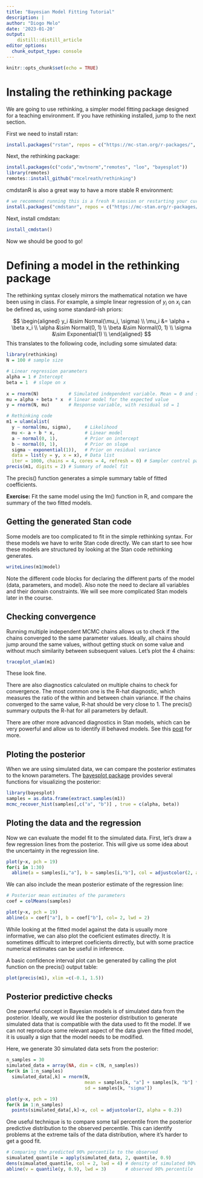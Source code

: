 ```yaml
---
title: "Bayesian Model Fitting Tutorial"
description: |
author: "Diogo Melo"
date: '2023-01-20'
output: 
    distill::distill_article
editor_options: 
  chunk_output_type: console
---
```


```r
knitr::opts_chunk$set(echo = TRUE)
```

# Instaling the rethinking package

We are going to use rethinking, a simpler model fitting package designed for a teaching environment. If you have rethinking installed, jump to the next section.

First we need to install rstan:

```r
install.packages("rstan", repos = c("https://mc-stan.org/r-packages/", getOption("repos")))

```

Next, the rethinking package:

```r
install.packages(c("coda","mvtnorm","remotes", "loo", "bayesplot"))
library(remotes)
remotes::install_github("rmcelreath/rethinking")
```

cmdstanR is also a great way to have a more stable R environment:

```r
# we recommend running this is a fresh R session or restarting your current session
install.packages("cmdstanr", repos = c("https://mc-stan.org/r-packages/", getOption("repos")))
```

Next, install cmdstan:

```r
install_cmdstan()
```

Now we should be good to go!

# Defining a model in the rethinking package

The rethinking syntax closely mirrors the mathematical notation we have been using in class.
For example, a simple linear regression of $y_i$ on $x_i$ can be defined as, using some standard-ish priors:

$$
\begin{aligned} 
  y_i &\sim Normal(\mu_i, \sigma) \\
  \mu_i &= \alpha + \beta x_i  \\
  \alpha &\sim Normal(0, 1) \\
  \beta &\sim Normal(0, 1) \\
  \sigma &\sim Exponential(1) \\
\end{aligned} 
$$
This translates to the following code, including some simulated data:

```r
library(rethinking)
N = 100 # sample size

# Linear regression parameters
alpha = 1 # Intercept
beta = 1  # slope on x
 
x = rnorm(N)           # Simulated independent variable. Mean = 0 and sd = 1
mu = alpha + beta * x  # linear model for the expected value
y = rnorm(N, mu)       # Response variable, with residual sd = 1

# Rethinking code
m1 = ulam(alist(
  y ~ normal(mu, sigma),     # Likelihood
  mu <- a + b * x,           # Linear model
  a ~ normal(0, 1),          # Prior on intercept
  b ~ normal(0, 1),          # Prior on slope
  sigma ~ exponential(1)),   # Prior on residual variance
  data = list(y = y, x = x), # Data list
  iter = 1000, chains = 4, cores = 4, refresh = 0) # Sampler control parameters
precis(m1, digits = 2) # Summary of model fit
```

The precis() function generates a simple summary table of fitted coefficients. 

__Exercise:__ Fit the same model using the lm() function in R, and compare the summary of the two fitted models. 

## Getting the generated Stan code

Some models are too complicated to fit in the simple rethinking syntax. For these models we have to write Stan code directly. We can start to see how these models are structured by looking at the Stan code rethinking generates.

```r
writeLines(m1@model)
```

Note the different code blocks for declaring the different parts of the model (data, parameters, and model). Also note the need to declare all variables and their domain constraints. We will see more complicated Stan models later in the course.

## Checking convergence

Running multiple independent MCMC chains allows us to check if the chains converged
to the same parameter values. Ideally, all chains should jump around the same values, without
getting stuck on some value and without much similarity between subsequent values. Let's plot the 4 chains:

```r
traceplot_ulam(m1)
```

These look fine. 

There are also diagnostics calculated on multiple chains to check for convergence.
The most common one is the R-hat diagnostic, which measures the ratio of the within and between chain variance. If the chains converged to the same value, R-hat should be very close to 1. The precis() summary outputs the R-hat for all parameters by default.

There are other more advanced diagnostics in Stan models, which can be very powerful and allow us to identify ill behaved models. See this [post](https://mc-stan.org/misc/warnings.html) for more.

## Ploting the posterior

When we are using simulated data, we can compare the posterior estimates to the known parameters. The [bayesplot package](https://mc-stan.org/bayesplot/) provides several functions for visualizing the posterior:

```r
library(bayesplot)
samples = as.data.frame(extract.samples(m1))
mcmc_recover_hist(samples[,c("a", "b")] , true = c(alpha, beta))
```

## Ploting the data and the regression

Now we can evaluate the model fit to the simulated data. First, let's draw a few regression
lines from the posterior. This will give us some idea about the uncertainty in the regression line.

```r
plot(y~x, pch = 19)
for(i in 1:30)
  abline(a = samples[i,"a"], b = samples[i,"b"], col = adjustcolor(2, alpha = 0.3))
```

We can also include the mean posterior estimate of the regression line:

```r
# Posterior mean estimates of the parameters
coef = colMeans(samples)

plot(y~x, pch = 19)
abline(a = coef["a"], b = coef["b"], col= 2, lwd = 2)
```

While looking at the fitted model against the data is usually more informative, we can also plot the coeficient estimates directly. It is sometimes difficult to interpret coeficients dirrectly, but with some practice numerical estimates can be useful in inference.

A basic confidence interval plot can be generated by calling the plot function on the precis() output table:

```r
plot(precis(m1), xlim =c(-0.1, 1.5))
```


## Posterior predictive checks

One powerful concept in Bayesian models is of simulated data from the posterior. Ideally, we would like the posterior distribution to generate simulated data that is compatible with the data used to fit the model. If we can not reproduce some relevant aspect of the data given the fitted model, it is usually a sign that the model needs to be modified.

Here, we generate 30 simulated data sets from the posterior:

```r
n_samples = 30
simulated_data = array(NA, dim = c(N, n_samples))
for(k in 1:n_samples)
  simulated_data[,k] = rnorm(N, 
                             mean = samples[k, "a"] + samples[k, "b"] * x, 
                             sd = samples[k, "sigma"])

plot(y~x, pch = 19)
for(k in 1:n_samples)
  points(simulated_data[,k]~x, col = adjustcolor(2, alpha = 0.2))

```

One useful technique is to compare some tail percentile from the posterior predictive distribution to the observed percentile. This can identify problems at the extreme tails of the data distribution, where it's harder to get a good fit.

```r
# Comparing the predicted 90% percentile to the observed
simualated_quantile = apply(simulated_data, 2, quantile, 0.9)
dens(simualated_quantile, col = 2, lwd = 4) # density of simulated 90% percentiles
abline(v = quantile(y, 0.9), lwd = 3)       # observed 90% percentile
```
